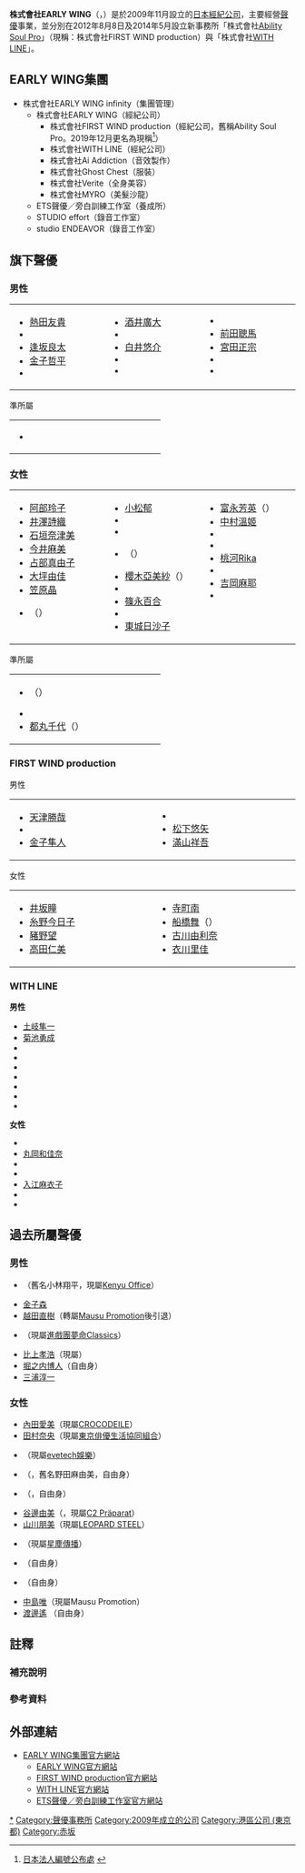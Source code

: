{{Infobox company
| name = 株式會社EARLY WING
| name_en = EARLY WING
| logo =
| logo_size =
| logo_caption =
| image =
| image_size =
| image_caption =
| native_name = 株式会社EARLY WING<br />（アーリーウイング）
| native_name_lang = ja
| other_name =
| type = 非上市公司
| industry = [[服务|服務業]]
| foundation = 2009年11月
| founder =
| area_served =
| key_people = 佐藤龍乙
| products =
| brands =
| services = 經營管理聲優 等
| owner =
| ratio =
| rating =
| homepage = {{URL|http://www.earlywing.co.jp/}}
| location = {{JPN}}<br />[[東京都|東京都]][[港區_(東京都)|港區]][[元赤坂|元赤坂]]一丁目7番10號<br />元赤坂大樓8F
| zip_code = [[〒|〒]]107-0051
| major_shareholder = EARLY WING infinity
| subsid = FIRST WIND production<br />WITH LINE
}}
'''株式會社EARLY WING'''（{{lang-ja|株式会社EARLY WING}}，{{lang-en|EARLY WING}}）是於2009年11月設立的[[日本|日本]][[經紀公司|經紀公司]]，主要經營[[聲優|聲優]]事業，並分別在2012年8月8日及2014年5月設立新事務所「株式會社[[#FIRST_WIND_production|Ability Soul Pro]]」（現稱：株式會社FIRST WIND production）與「株式會社[[#WITH_LINE|WITH LINE]]」。

== EARLY WING集團 ==
* 株式會社EARLY WING infinity（集團管理）
** 株式會社EARLY WING（經紀公司）
*** 株式會社FIRST WIND production（經紀公司，舊稱Ability Soul Pro。2019年12月更名為現稱<ref>[https://www.houjin-bangou.nta.go.jp/henkorireki-johoto.html?selHouzinNo=1010401101262 日本法人編號公布處] {{Wayback|url=https://www.houjin-bangou.nta.go.jp/henkorireki-johoto.html?selHouzinNo=1010401101262 |date=20200406165120 }}{{ja}}</ref>）
*** 株式會社WITH LINE（經紀公司）
*** 株式會社Ai Addiction（音效製作）
*** 株式會社Ghost Chest（服裝）
*** 株式會社Verite（全身美容）
*** 株式會社MYRO（美髮沙龍）
** ETS聲優／旁白訓練工作室（養成所）
** STUDIO effort（錄音工作室）
** studio ENDEAVOR（錄音工作室）

== 旗下聲優 ==
=== 男性 ===
{|
| style="vertical-align: top;" width="250;"|
* [[熱田友貴|熱田友貴]]
* {{tsl|ja|阿部大樹}}
* [[逢坂良太|逢坂良太]]
* [[金子哲平|金子哲平]]
* {{tsl|ja|紀昌利}}
| style="vertical-align: top;" width="250;"|
* [[酒井廣大|酒井廣大]]
* {{tsl|ja|佐々健太|佐佐健太}}
* [[白井悠介|白井悠介]]
* {{tsl|ja|寺井智之}}
* {{tsl|ja|鳴海崇志}}
| style="vertical-align: top;" width="250;"|
* {{tsl|ja|福地慎太郎}}
* [[前田聰馬|前田聰馬]]
* [[宮田正宗|宮田正宗]]
* {{tsl|ja|矢野龍太}}
* {{tsl|ja|山本兼平}}
|}

; 準所屬
{|
| style="vertical-align: top;" width="250;"|
* {{tsl|ja|佐々木祐輔|佐佐木祐輔}}
|}

=== 女性 ===
{|
| style="vertical-align: top;" width="250;"|
* [[阿部玲子|阿部玲子]]
* [[井澤詩織|井澤詩織]]
* [[石垣奈津美|石垣奈津美]]
* [[今井麻美|今井麻美]]
* [[占部真由子|占部真由子]]
* [[大坪由佳|大坪由佳]]
* [[笠原晶|笠原晶]]
* {{tsl|ja|桑門そら|桑門空}}（{{lang|ja|桑門そら}}）
| style="vertical-align: top;" width="250;"|
* [[小松郁|小松郁]]
* {{tsl|ja|紗上唄菜}}
* {{tsl|ja|阪本智美}}
* {{tsl|ja|桜井みき|櫻井美希}}（{{lang|ja|桜井みき}}）
* [[櫻木亞美紗|櫻木亞美紗]]（{{lang|ja|桜木アミサ}}）
* {{tsl|ja|笹本菜津枝}}
* [[篠永百合|篠永百合]]
* {{tsl|ja|志水結美}}
* [[東城日沙子|東城日沙子]]
| style="vertical-align: top;" width="250;"|
* [[富永芳英|富永芳英]]（{{lang|ja|富永よしえ}}）
* [[中村溫姬|中村溫姬]]
* {{tsl|ja|萩乃水城}}
* {{tsl|ja|水野愛日}}
* [[桃河Rika|桃河Rika]]
* {{tsl|ja|森島亜梨紗|森島亞梨紗}}
* [[吉岡麻耶|吉岡麻耶]]
* {{tsl|ja|羅弘美}}
|}

; 準所屬
{|
| style="vertical-align: top;" width="250;"|
* {{tsl|ja|鈴木みこ|鈴木美子}}（{{lang|ja|鈴木みこ}}）
* {{tsl|ja|高橋美月}}
* [[都丸千代|都丸千代]]（{{lang|ja|都丸ちよ}}）
|}

=== FIRST WIND production ===
; 男性
{|
| style="vertical-align: top;" width="250;"|
* [[天津勝哉|天津勝哉]]
* {{tsl|ja|岩瀬周平|岩瀨周平}}
* [[金子隼人|金子隼人]]
| style="vertical-align: top;" width="250;"|
* {{tsl|ja|川口翔}}
* [[松下悠矢|松下悠矢]]
* [[滿山祥吾|滿山祥吾]]
|}

; 女性
{|
| style="vertical-align: top;" width="250;"|
* [[井坂瞳|井坂瞳]]
* [[糸野今日子|糸野今日子]]
* [[豬野望|豬野望]]
* [[高田仁美|高田仁美]]
| style="vertical-align: top;" width="250;"|
* [[寺町南|寺町南]]
* [[船橋舞|船橋舞]]（{{lang|ja|船橋まい}}）
* [[古川由利奈|古川由利奈]]
*[[衣川里佳|衣川里佳]]
|}

=== WITH LINE ===
'''男性'''
*[[土岐隼一|土岐隼一]]
*[[菊池勇成|菊池勇成]]
*{{link-ja|石井孝英}}
*{{link-ja|青木優太}}
*{{link-ja|亀山雄慈}}
*{{link-ja|横山遵}}
*{{link-ja|井上健一}}
*{{link-ja|蟹江裕介}}
*{{link-ja|大町朋裕}}

'''女性'''
*{{link-ja|指出毬亞}}
*[[丸岡和佳奈|丸岡和佳奈]]
*{{link-ja|早瀬莉花}}
*{{link-ja|伊藤ゆいな}}
*[[入江麻衣子|入江麻衣子]]
*{{link-ja|野中深愛}}
*{{link-ja|岩倉あずさ}}

== 過去所屬聲優 ==
=== 男性 ===
* {{tsl|ja|梶川翔平}}（舊名小林翔平，現屬[[Kenyu_Office|Kenyu Office]]）
* [[金子森|金子森]]
* [[越田直樹|越田直樹]]（轉屬[[Mausu_Promotion|Mausu Promotion]]後引退）
* {{tsl|ja|住吉屋力}}（現屬[[進戲團夢命Classics|進戲團夢命Classics]]）
* [[比上孝浩|比上孝浩]]（現屬{{tsl|ja|エスエスピー|SSP (經紀公司)|SSP}}）
* [[堀之内博人|堀之内博人]]（自由身）
* [[三浦淳一|三浦淳一]]

=== 女性 ===
* [[內田愛美|內田愛美]]（現屬[[CROCODEILE|CROCODEILE]]）
* [[田村奈央|田村奈央]]（現屬[[東京俳優生活協同組合|東京俳優生活協同組合]]）
* {{tsl|ja|沼裕華}}（現屬[[evetech娛樂|evetech娛樂]]）
* {{tsl|ja|のだまみ|野田麻未}}（{{lang|ja|のだまみ}}，舊名野田麻由美，自由身）
* {{tsl|ja|野宮いづみ|野宮泉}}（{{lang|ja|野宮いづみ}}，自由身）
* [[谷邊由美|谷邊由美]]（{{lang|ja|タニベユミ}}，現屬[[C2_Präparat|C2 Präparat]]）
* [[山川朋美|山川朋美]]（現屬[[LEOPARD_STEEL|LEOPARD STEEL]]）
* {{tsl|ja|山本綾}}（現屬[[星塵傳播|星塵傳播]]）
* {{tsl|ja|瀬川恵理|瀨川惠理}}（自由身）
* {{tsl|ja|真木碧}}（自由身）
* [[中島唯|中島唯]]（現屬Mausu Promotion）
* [[渡邊遙|渡邊遙]] （自由身）

== 註釋 ==
=== 補充說明 ===
{{Reflist|group="註"}}

=== 參考資料 ===
{{Reflist}}

== 外部連結 ==
* [https://web.archive.org/web/20140612131145/http://www.earlywing.com/earlywinggroup/ EARLY WING集團官方網站]{{ja}}
** [http://www.earlywing.co.jp/ EARLY WING官方網站]{{Wayback|url=http://www.earlywing.co.jp/ |date=20161128193723 }}{{ja}}
** [https://firstwind.co.jp/ FIRST WIND production官方網站]{{Wayback|url=https://firstwind.co.jp/ |date=20200413211841 }}{{ja}}
** [http://www.withline.jp/ WITH LINE官方網站]{{Wayback|url=http://www.withline.jp/ |date=20161115083500 }}{{ja}}
** [http://sntstudio.com/ ETS聲優／旁白訓練工作室官方網站]{{Wayback|url=http://sntstudio.com/ |date=20161114021448 }}{{ja}}

{{EARLY WING}}

{{DEFAULTSORT:EARLY WING}}
[[Category:EARLY_WING|*]]
[[Category:聲優事務所|Category:聲優事務所]]
[[Category:2009年成立的公司|Category:2009年成立的公司]]
[[Category:港區公司_(東京都)|Category:港區公司 (東京都)]]
[[Category:赤坂|Category:赤坂]]